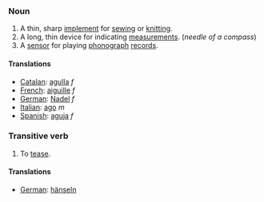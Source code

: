 ===Noun===

#A thin, sharp [[implement]] for [[sew]]ing or [[knit]]ting.
#A long, thin device for indicating [[measurement]]s. (''needle of a compass'')
#A [[sensor]] for playing [[phonograph]] [[record]]s.

==== Translations ====
*[[Catalan]]: [[agulla]] ''f''
*[[French]]: [[aiguille]] ''f''
*[[German]]: [[Nadel]] ''f''
*[[Italian]]: [[ago]] ''m''
*[[Spanish]]: [[aguja]] ''f''

===Transitive verb===

#To [[tease]].

====Translations====
*[[German]]: [[hänseln]]